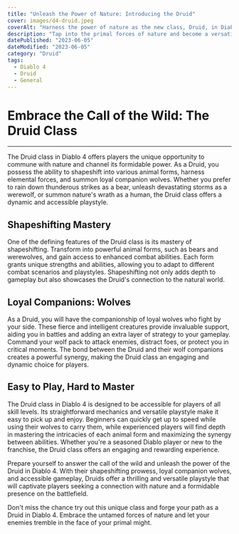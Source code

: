 ```yaml
---
title: "Unleash the Power of Nature: Introducing the Druid"
cover: images/d4-druid.jpeg
coverAlt: "Harness the power of nature as the new class, Druid, in Diablo 4"
description: "Tap into the primal forces of nature and become a versatile shapeshifter with the new Druid class in Diablo 4."
datePublished: "2023-06-05"
dateModified: "2023-06-05"
category: "Druid"
tags:
  - Diablo 4
  - Druid
  - General
---
```


# Embrace the Call of the Wild: The Druid Class
---
The Druid class in Diablo 4 offers players the unique opportunity to commune with nature and channel its formidable power. As a Druid, you possess the ability to shapeshift into various animal forms, harness elemental forces, and summon loyal companion wolves. Whether you prefer to rain down thunderous strikes as a bear, unleash devastating storms as a werewolf, or summon nature's wrath as a human, the Druid class offers a dynamic and accessible playstyle.

## Shapeshifting Mastery
One of the defining features of the Druid class is its mastery of shapeshifting. Transform into powerful animal forms, such as bears and werewolves, and gain access to enhanced combat abilities. Each form grants unique strengths and abilities, allowing you to adapt to different combat scenarios and playstyles. Shapeshifting not only adds depth to gameplay but also showcases the Druid's connection to the natural world.

## Loyal Companions: Wolves
As a Druid, you will have the companionship of loyal wolves who fight by your side. These fierce and intelligent creatures provide invaluable support, aiding you in battles and adding an extra layer of strategy to your gameplay. Command your wolf pack to attack enemies, distract foes, or protect you in critical moments. The bond between the Druid and their wolf companions creates a powerful synergy, making the Druid class an engaging and dynamic choice for players.

## Easy to Play, Hard to Master
The Druid class in Diablo 4 is designed to be accessible for players of all skill levels. Its straightforward mechanics and versatile playstyle make it easy to pick up and enjoy. Beginners can quickly get up to speed while using their wolves to carry them, while experienced players will find depth in mastering the intricacies of each animal form and maximizing the synergy between abilities. Whether you're a seasoned Diablo player or new to the franchise, the Druid class offers an engaging and rewarding experience.

Prepare yourself to answer the call of the wild and unleash the power of the Druid in Diablo 4. With their shapeshifting prowess, loyal companion wolves, and accessible gameplay, Druids offer a thrilling and versatile playstyle that will captivate players seeking a connection with nature and a formidable presence on the battlefield.

Don't miss the chance try out this unique class and forge your path as a Druid in Diablo 4. Embrace the untamed forces of nature and let your enemies tremble in the face of your primal might.